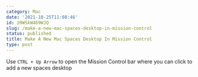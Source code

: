 ```yaml
---
category: Mac
date: '2021-10-25T11:08:46'
id: 20WSkW469WJQ
slug: /make-a-new-mac-spaces-desktop-in-mission-control
status: published
title: Make A New Mac Spaces Desktop In Mission Control
type: post
---
```


Use `CTRL + Up Arrow` to open the Mission Control bar where you can click to add a new spaces desktop